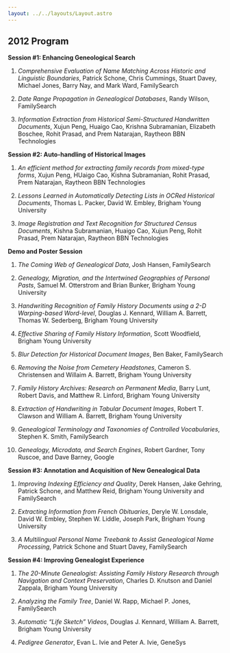 ```yaml
---
layout: ../../layouts/Layout.astro
---
```



## 2012 Program

**Session #1: Enhancing Geneological Search**

1. _Comprehensive Evaluation of Name Matching Across Historic and Linguistic
   Boundaries_, Patrick Schone, Chris Cummings, Stuart Davey, Michael Jones,
   Barry Nay, and Mark Ward,
   FamilySearch<Paper url="/conf/2012/schone-comprehensive-fhtw2012.pdf" />

1. _Date Range Propagation in Genealogical Databases_, Randy Wilson,
   FamilySearch<Paper url="/conf/2012/wilson-date-fhtw2012.pdf" />

1. _Information Extraction from Historical Semi-Structured Handwritten
   Documents_, Xujun Peng, Huaigo Cao, Krishna Subramanian, Elizabeth Boschee,
   Rohit Prasad, and Prem Natarajan, Raytheon BBN
   Technologies<Paper url="/conf/2012/peng-information-fhtw2012.pdf" />

**Session #2: Auto-handling of Historical Images**

1. _An efficient method for extracting family records from mixed-type forms_,
   Xujun Peng, HUaigo Cao, Kishna Subramanian, Rohit Prasad, Prem Natarajan,
   Raytheon BBN
   Technologies<Paper url="/conf/2012/peng-efficient-fhtw2012.pdf" />

1. _Lessons Learned in Automatically Detecting Lists in OCRed Historical
   Documents_, Thomas L. Packer, David W. Embley, Brigham Young
   University<Paper url="/conf/2012/packer-lessons-fhtw2012.pdf" />

1. _Image Registration and Text Recognition for Structured Census Documents_,
   Kishna Subramanian, Huaigo Cao, Xujun Peng, Rohit Prasad, Prem Natarajan,
   Raytheon BBN
   Technologies<Paper url="/conf/2012/subramanian-image-fhtw2012.pdf" />

**Demo and Poster Session**

1. _The Coming Web of Genealogical Data_, Josh Hansen,
   FamilySearch<Paper url="/conf/2012/hansen-coming-fhtw2012.pdf" />

1. _Genealogy, Migration, and the Intertwined Geographies of Personal Pasts_,
   Samuel M. Otterstrom and Brian Bunker, Brigham Young
   University<Paper url="/conf/2012/otterstrom-genealogy-fhtw2012.pdf" />

1. _Handwriting Recognition of Family History Documents using a 2-D
   Warping-based Word-level_, Douglas J. Kennard, William A. Barrett, Thomas W.
   Sederberg, Brigham Young
   University<Paper url="/conf/2012/kennard-handwriting-fhtw2012.pdf" />

1. _Effective Sharing of Family History Information_, Scott Woodfield, Brigham
   Young University<Paper url="/conf/2012/woodfield-effective-fhtw2012.pdf" />

1. _Blur Detection for Historical Document Images_, Ben Baker,
   FamilySearch<Paper url="/conf/2012/baker-blur-fhtw2012.pdf" />

1. _Removing the Noise from Cemetery Headstones_, Cameron S. Christensen and
   Willaim A. Barrett, Brigham Young
   University<Paper url="/conf/2012/christiansen-removing-fhtw2012.pdf" />

1. _Family History Archives: Research on Permanent Media_, Barry Lunt, Robert
   Davis, and Matthew R. Linford, Brigham Young
   University<Paper url="/conf/2012/lunt-family-fhtw2012.pdf" />

1. _Extraction of Handwriting in Tabular Document Images_, Robert T. Clawson and
   William A. Barrett, Brigham Young
   University<Paper url="/conf/2012/clawson-extraction-fhtw2012.pdf" />

1. _Genealogical Terminology and Taxonomies of Controlled Vocabularies_, Stephen
   K. Smith,
   FamilySearch<Paper url="/conf/2012/smith-genealogical-fhtw2012.pdf" />

1. _Genealogy, Microdata, and Search Engines_, Robert Gardner, Tony Ruscoe, and
   Dave Barney, Google<Paper url="/conf/2012/gardner-genealogy-fhtw2012.pdf" />

**Session #3: Annotation and Acquisition of New Genealogical Data**

1. _Improving Indexing Efficiency and Quality_, Derek Hansen, Jake Gehring,
   Patrick Schone, and Matthew Reid, Brigham Young University and
   FamilySearch<Paper url="/conf/2012/hansen-improving-fhtw2012.pdf" />

1. _Extracting Information from French Obituaries_, Deryle W. Lonsdale, David W.
   Embley, Stephen W. Liddle, Joseph Park, Brigham Young
   University<Paper url="/conf/2012/lonsdale-extracting-fhtw2012.pdf" />

1. _A Multilingual Personal Name Treebank to Assist Genealogical Name
   Processing_, Patrick Schone and Stuart Davey,
   FamilySearch<Paper url="/conf/2012/schone-multilingual-fhtw2012.pdf" />

**Session #4: Improving Genealogist Experience**

1. _The 20-Minute Genealogist: Assisting Family History Research through
   Navigation and Context Preservation_, Charles D. Knutson and Daniel Zappala,
   Brigham Young University<Paper url="/conf/2012/knutson-20-fhtw2012.pdf" />

1. _Analyzing the Family Tree_, Daniel W. Rapp, Michael P. Jones,
   FamilySearch<Paper url="/conf/2012/rapp-analyzing-fhtw2012.pdf" />

1. _Automatic “Life Sketch” Videos_, Douglas J. Kennard, William A. Barrett,
   Brigham Young
   University<Paper url="/conf/2012/kennard-automatic-fhtw2012.pdf" />

1. _Pedigree Generator_, Evan L. Ivie and Peter A. Ivie,
   GeneSys<Paper url="/conf/2012/ivie-pedigree-fhtw2012.pdf" />
